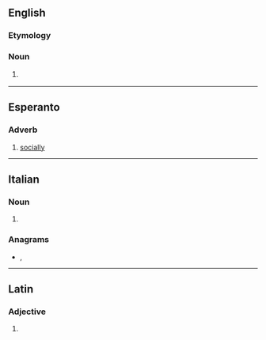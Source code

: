 ==English==

===Etymology===
{{suffix|en|socialist|ie}}

===Noun===
{{en-noun}}

# {{lb|en|informal}} {{diminutive of|socialist|lang=en}}

----

==Esperanto==

===Adverb===
{{eo-head}}

# [[socially]]

----

==Italian==

===Noun===
{{head|it|noun plural form|g=f}}

# {{plural of|socia|lang=it}}

===Anagrams===
* {{l|it|cesio}}, {{l|it|coesi}}

----

==Latin==

===Adjective===
{{la-adj-form|socie}}

# {{inflection of|socius||voc|m|s|lang=la}}